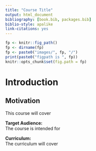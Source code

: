 ```yaml
---
title: "Course Title"
output: html_document
bibliography: [book.bib, packages.bib]
biblio-style: apalike
link-citations: yes
---
```


```r
fp <- knitr::fig_path()
fp <- dirname(fp)
fp <- paste0("images/", fp, "/")
print(paste0("figpath is ", fp))
knitr::opts_chunk$set(fig.path = fp)
```

# Introduction

## Motivation
This course will cover

**Target Audience:**  
The course is intended for

**Curriculum:**  
The curriculum will cover
